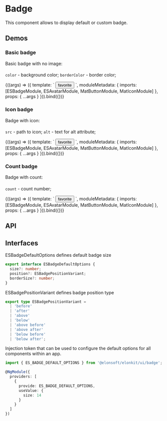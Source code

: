 




<Meta title='UI/Badge' />

# Badge

This component allows to display default or custom badge.

## Demos

####

####

### Basic badge

Basic badge with no image:

####

`color` - background color;
`borderColor` - border color;

<Canvas source={BADGE_STORY_BASIC_SOURCE}>
  <Story
    name='Basic'
    args={{
      size: 14,
      color: '',
      borderSize: 2,
      position: 'above after',
      offsetHorizontal: '',
      offsetVertical: ''
    }}
    argTypes={{
      size: {
        control: 'number'
      },
      borderSize: {
        control: 'number'
      },
      offsetHorizontal: {
        control: 'number'
      },
      offsetVertical: {
        control: 'number'
      },
      position: {
        control: {
          type: 'select',
          options: ['above before', 'above after', 'below before', 'below after']
        }
      }
    }}
  >
    {((args) => ({
      template: `
        <es-badge
          [size]="size"
          [color]="color"
          [borderSize]="borderSize"
          [position]="position"
          [offsetHorizontal]="offsetHorizontal"
          [offsetVertical]="offsetVertical"
        >
          <es-avatar></es-avatar>
        </es-badge>
        <es-badge
          [size]="size"
          [color]="color"
          [borderSize]="borderSize"
          [position]="position"
          [offsetHorizontal]="offsetHorizontal"
          [offsetVertical]="offsetVertical"
        >
          <button type="button" color="primary" mat-icon-button>
            <mat-icon>favorite</mat-icon>
          </button>
        </es-badge>
      `,
      moduleMetadata: {
        imports: [ESBadgeModule, ESAvatarModule, MatButtonModule, MatIconModule]
      },
      props: {
        ...args
      }
    })).bind({})}
  </Story>
</Canvas>

####

####

### Icon badge

Badge with icon:

####

`src` - path to icon;
`alt` - text for alt attribute;

<Canvas source={BADGE_STORY_ICON_SOURCE}>
  <Story
    name='Icon'
    args={{
      size: 14,
      src: '/icons/avatar/star.svg',
      alt: 'icon',
      borderSize: 2,
      position: 'below after',
      offsetHorizontal: '',
      offsetVertical: ''
    }}
    argTypes={{
      size: {
        control: 'number'
      },
      borderSize: {
        control: 'number'
      },
      offsetHorizontal: {
        control: 'number'
      },
      offsetVertical: {
        control: 'number'
      },
      position: {
        control: {
          type: 'select',
          options: ['above before', 'above after', 'below before', 'below after']
        }
      }
    }}
  >
    {((args) => ({
      template: `
        <es-badge
          [size]="size"
          [src]="src"
          [alt]="alt"
          [borderSize]="borderSize"
          [position]="position"
          [offsetHorizontal]="offsetHorizontal"
          [offsetVertical]="offsetVertical"
        >
          <es-avatar></es-avatar>
        </es-badge>
        <es-badge
          [size]="size"
          [src]="src"
          [alt]="alt"
          [borderSize]="borderSize"
          [position]="position"
          [offsetHorizontal]="offsetHorizontal"
          [offsetVertical]="offsetVertical"
        >
          <button type="button" color="primary" mat-icon-button>
            <mat-icon>favorite</mat-icon>
          </button>
        </es-badge>
      `,
      moduleMetadata: {
        imports: [ESBadgeModule, ESAvatarModule, MatButtonModule, MatIconModule]
      },
      props: {
        ...args
      }
    })).bind({})}
  </Story>
</Canvas>

####

####

### Count badge

Badge with count:

####

`count` - count number;

<Canvas source={BADGE_STORY_BASIC_SOURCE}>
  <Story
    name='Count'
    args={{
      size: 14,
      color: '',
      count: 1,
      borderSize: 2,
      position: 'below after',
      offsetVertical: ''
    }}
    argTypes={{
      size: {
        control: 'number'
      },
      count: {
        control: 'number'
      },
      borderSize: {
        control: 'number'
      },
      offsetHorizontal: {
        control: 'number'
      },
      offsetVertical: {
        control: 'number'
      },
      position: {
        control: {
          type: 'select',
          options: ['above before', 'above after', 'below before', 'below after']
        }
      }
    }}
  >
    {((args) => ({
      template: `
        <es-badge
          [size]="size"
          [color]="color"
          [borderSize]="borderSize"
          [count]="count"
          [position]="position"
          [offsetHorizontal]="offsetHorizontal"
          [offsetVertical]="offsetVertical"
        >
          <es-avatar></es-avatar>
        </es-badge>
        <es-badge
          [size]="size"
          [color]="color"
          [borderSize]="borderSize"
          [count]="count"
          [position]="position"
          [offsetHorizontal]="offsetHorizontal"
          [offsetVertical]="offsetVertical"
        >
          <button type="button" color="primary" mat-icon-button>
            <mat-icon>favorite</mat-icon>
          </button>
        </es-badge>
      `,
      moduleMetadata: {
        imports: [ESBadgeModule, ESAvatarModule, MatButtonModule, MatIconModule]
      },
      props: {
        ...args
      }
    })).bind({})}
  </Story>
</Canvas>

## API

<ArgsTable of={ESBadgeComponent} />

## Interfaces

ESBadgeDefaultOptions defines default badge size

```ts
export interface ESBadgeDefaultOptions {
  size?: number;
  position?: ESBadgePositionVariant;
  borderSize?: number;
}
```

ESBadgePositionVariant defines badge position type

```ts
export type ESBadgePositionVariant =
  | 'before'
  | 'after'
  | 'above'
  | 'below'
  | 'above before'
  | 'above after'
  | 'below before'
  | 'below after';
```

Injection token that can be used to configure the default options for all components within an app.

```ts
import { ES_BADGE_DEFAULT_OPTIONS } from '@elonsoft/elonkit/ui/badge';

@NgModule({
  providers: [
    {
      provide: ES_BADGE_DEFAULT_OPTIONS,
      useValue: {
        size: 14
      }
    }
  ]
})
```

